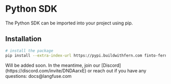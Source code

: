 # Python SDK


The Python SDK can be imported into your project using pip.

## Installation

```bash
# install the package
pip install --extra-index-url https://pypi.buildwithfern.com finto-fern-langfuse
```

<Callout type="warning" emoji="🚧">
  Will be added soon. In the meantime, join our
  [Discord](https://discord.com/invite/DNDAarxE) or reach out if you have any
  questions: docs@langfuse.com
</Callout>
